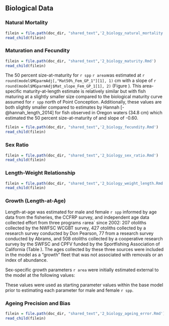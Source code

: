 ## Biological Data

### Natural Mortality

```r
filein = file.path(doc_dir, "shared_text",'2_biology_natural_mortality.Rmd')
read_child(filein)
```


### Maturation and Fecundity

```r
filein = file.path(doc_dir, "shared_text",'2_biology_maturity.Rmd')
read_child(filein)
```

The 50 percent size-at-maturity for `r spp` `r area `was estimated at `r round(model$MGparmAdj[,"Mat50%_Fem_GP_1"][1], 1)` cm with a slope of `r round(model$MGparmAdj$Mat_slope_Fem_GP_1[1], 2)` (Figure \ref{fig:maturity}). This area-specific maturity-at-length estimate is relatively similar but with fish maturing at a slightly smaller size compared to the biological maturity curve assumed for `r spp` north of Point Conception. Additionally, these values are both slightly smaller compared to estimates by Hannah [-@hannah_length_2014] for fish observed in Oregon waters (34.8 cm) which estimated the 50 percent size-at-maturity of and slope of -0.60.

```r
filein = file.path(doc_dir, "shared_text",'2_biology_fecundity.Rmd')
read_child(filein)
```


### Sex Ratio

```r
filein = file.path(doc_dir, "shared_text",'2_biology_sex_ratio.Rmd')
read_child(filein)
```


### Length-Weight Relationship

```r
filein = file.path(doc_dir, "shared_text",'2_biology_weight_length.Rmd')
read_child(filein)
```


### Growth (Length-at-Age) {#length-at-age}

Length-at-age was estimated for male and female `r spp` informed by age data from the fisheries, the CCFRP survey, and independent age data collected effort from three programs `r `area` since 2002: 207 otoliths collected by the NWFSC WCGBT survey, 427 otoliths collected by a research survey conducted by Don Pearson, 77 from a research survey conducted by Abrams, and 508 otoliths collected by a cooperative research survey by the SWFSC and CPFV funded by the Sportfishing Association of California (Table \ref{tab:growth-age-samps}). The ages collected by these three sources were included in the model as a "growth" fleet that was not associated with removals or an index of abundance. 

Sex-specific growth parameters `r area` were initially estimated external to the model at the following values:

\begin{centering}

Females $L_{\infty}$ = 45.1; $L1$ = 1.13 cm; $k$ = 0.257 per year

Males $L_{\infty}$ = 44.8 cm; $L1$ = 4.75 cm; $k$ = 0.262 per year

\end{centering}

\vspace{0.50cm}

These values were used as starting parameter values within the base model prior to estimating each parameter for male and female `r spp`.


### Ageing Precision and Bias


```r
filein = file.path(doc_dir, "shared_text",'2_biology_ageing_error.Rmd')
read_child(filein)
```

